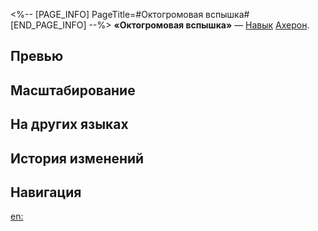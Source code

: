 <%-- [PAGE_INFO]
PageTitle=#Октогромовая вспышка#
[END_PAGE_INFO] --%>
{{Навык Инфобокс
|Название         = Октогромовая вспышка
|Изображение      = Навык Октогромовая вспышка.png
|Персонаж         = Ахерон
|Тип              = Навык
|Тэг              = Взрывная атака
|УронСтойк        = 20 (основная цель)<br />10
|ЭнергияГен       = 
|Энергия          = 
|Длительность     = 
|Описание         = Получает 1 ед. заряда Рассечённый сон, затем накладывает на выбранного противника 1 ур. статуса Багровый узел и наносит ему электрический урон, равный {{Цвет|Выделенный|80%—176%}} от силы атаки Ахерон, а также наносит соседним целям электрический урон, равный {{Цвет|Выделенный|30%—66%}} от силы атаки Ахерон.
|Свойство1        = 
|Масштабирование1 = 
}}
'''«Октогромовая вспышка»''' — [[Навык]] [[Ахерон]].

==Превью==
{{Превью
|Файл = Октогромовая вспышка Превью
}}

==Масштабирование==
{{Масштабирование навыка
|80%;88%;96%;104%;112%;120%;130%;140%;150%;160%;168%;176%;184%;192%;200%
|30%;33%;36%;39%;42%;45%;48.75%;52.5%;56.25%;60%;63%;66%;69%;72%;75%
}}

==На других языках==
{{На других языках
|en   = Octobolt Flash
|zhs  = 八雷飞渡
|zht  = 八雷飛渡
|ja   = {{Rubi|八雷|はちらい}}{{Rubi|渡|わた}}り
|ko   = 팔뢰비도
|es   = Diluvio de cortes
|fr   = Éclair multiple
|ru   = Октогромовая вспышка
|th   = Octobolt Flash
|vi   = Bát Lôi Phi Độ
|de   = Oktett des Donners
|id   = Octobolt Flash
|pt   = Brilho de Oito Trovões
}}

==История изменений==
{{История изменений|3.5}}

==Навигация==
{{Навык Навбокс|Ахерон}}

[[en:]]
